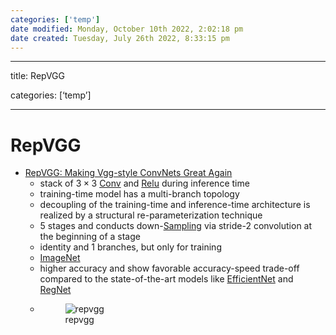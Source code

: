 ```yaml
---
categories: ['temp']
date modified: Monday, October 10th 2022, 2:02:18 pm
date created: Tuesday, July 26th 2022, 8:33:15 pm
---
```


---

title: RepVGG

categories: ['temp']

---

# RepVGG
- [RepVGG: Making Vgg-style ConvNets Great Again](https://arxiv.org/abs/2101.03697)
	- stack of $3\times3$ [Conv](Conv.qmd) and [Relu](Relu.qmd) during inference time
	- training-time model has a multi-branch topology
	- decoupling of the training-time and inference-time architecture is realized by a structural re-parameterization technique
	- 5 stages and conducts down-[Sampling](Sampling) via stride-2 convolution at the beginning of a stage
	- identity and 1 \times 1 branches, but only for training
	- [ImageNet](ImageNet.qmd)
	- higher accuracy and show favorable accuracy-speed trade-off compared to the state-of-the-art models like [EfficientNet](EfficientNet.qmd) and [RegNet](RegNet.qmd)
	- ![repvgg](images/repvgg.jpg)



